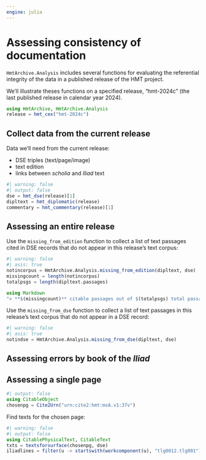 ```yaml
---
engine: julia
---
```


# Assessing consistency of documentation

`HmtArchive.Analysis` includes several functions for evaluating the referential integrity of the data in a published release of the HMT project.

We'll illustrate theses functions on a specified release, "hmt-2024c" (the last published release in calendar year 2024).

```julia
using HmtArchive, HmtArchive.Analysis
release = hmt_cex("hmt-2024c")
```

## Collect data from the current release

Data we'll need from the current release:

- DSE triples (text/page/image)
- text edition
- links between *scholia* and *Iliad* text

```julia
#| warning: false
#| output: false
dse = hmt_dse(release)[1]
dipltext = hmt_diplomatic(release)
commentary = hmt_commentary(release)[1]

```

## Assessing an entire release

Use the `missing_from_edition` function to collect a list of text passages  cited in DSE records that do not appear in this release's text corpus:

```julia
#| warning: false
#| asis: true
notincorpus = HmtArchive.Analysis.missing_from_edition(dipltext, dse)
missingcount = length(notincorpus)
totalpsgs = length(dipltext.passages)

using Markdown
"> **$(missingcount)** citable passages out of $(totalpsgs) total passages have no record in this release's DSE collection" |> Markdown.parse
```

Use the `missing_from_dse` function to collect a list of text passages in this release's text corpus that do not appear in a DSE record:

```julia
#| warning: false
#| asis: true
notindse = HmtArchive.Analysis.missing_from_dse(dipltext, dse)
```

## Assessing errors by book of the *Iliad*


::: {.callout-note title="TBA"}
:::


## Assessing a single page


::: {.callout-note title="TBA"}
:::

```julia
#| output: false
using CitableObject
chosenpg = Cite2Urn("urn:cite2:hmt:msA.v1:37v")
```

Find texts for the chosen page:

```julia
#| warning: false
#| output: false
using CitablePhysicalText, CitableText
txts = textsforsurface(chosenpg, dse)
iliadlines = filter(u -> startswith(workcomponent(u), "tlg0012.tlg001"), txts)
```